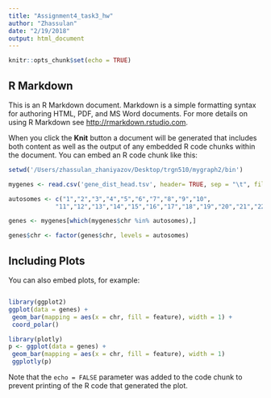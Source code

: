 ```yaml
---
title: "Assignment4_task3_hw"
author: "Zhassulan"
date: "2/19/2018"
output: html_document
---
```


```r
knitr::opts_chunk$set(echo = TRUE)
```

## R Markdown

This is an R Markdown document. Markdown is a simple formatting syntax for authoring HTML, PDF, and MS Word documents. For more details on using R Markdown see <http://rmarkdown.rstudio.com>.

When you click the **Knit** button a document will be generated that includes both content as well as the output of any embedded R code chunks within the document. You can embed an R code chunk like this:

```r
setwd('/Users/zhassulan_zhaniyazov/Desktop/trgn510/mygraph2/bin') 
```
```r
mygenes <- read.csv('gene_dist_head.tsv', header= TRUE, sep = "\t", fill = TRUE) 
```

```r
autosomes <- c("1","2","3","4","5","6","7","8","9","10",
             "11","12","13","14","15","16","17","18","19","20","21","22")  
```

```r
genes <- mygenes[which(mygenes$chr %in% autosomes),] 
```

```r
genes$chr <- factor(genes$chr, levels = autosomes) 
```


## Including Plots

You can also embed plots, for example:

```r

```
```r
library(ggplot2)
ggplot(data = genes) +
 geom_bar(mapping = aes(x = chr, fill = feature), width = 1) +
 coord_polar()
```

```r
library(plotly)
p <- ggplot(data = genes) + 
 geom_bar(mapping = aes(x = chr, fill = feature), width = 1) 
 ggplotly(p) 
```

Note that the `echo = FALSE` parameter was added to the code chunk to prevent printing of the R code that generated the plot.
